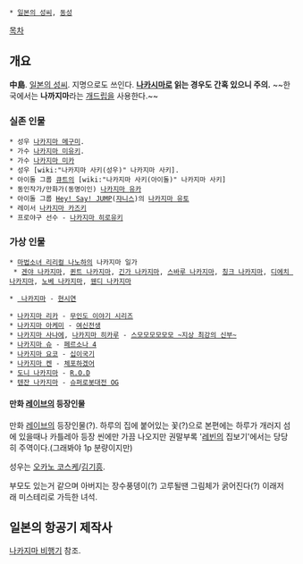  * [[일본의 성씨]], [[동성]]

[[목차]]

== 개요 ==
'''中島'''. [[일본의 성씨]]. 지명으로도 쓰인다. '''[[나카시마]]로 읽는 경우도 간혹 있으니 주의.'''
~~한국에서는 '''나까지마'''라는 [[개드립]]을 사용한다.~~

=== 실존 인물 ===
 * 성우 [[나카지마 메구미]].
 * 가수 [[나카지마 미유키]].
 * 가수 [[나카지마 미카]]
 * 성우 [wiki:"나카지마 사키(성우)" 나카지마 사키].
 * 아이돌 그룹 [[큐트]]의 [wiki:"나카지마 사키(아이돌)" 나카지마 사키]
 * 동인작가/만화가(동명이인) [[나카지마 유카]]
 * 아이돌 그룹 [[Hey! Say! JUMP]]([[쟈니스]])의 [[나카지마 유토]]
 * 레이서 [[나카지마 카즈키]]
 * 프로야구 선수 - [[나카지마 히로유키]]

=== 가상 인물 ===
 * [[마법소녀 리리컬 나노하]]의 나카지마 일가
  * [[겐야 나카지마]], [[퀸트 나카지마]], [[긴가 나카지마]], [[스바루 나카지마]], [[칭크 나카지마]], [[디에치 나카지마]], [[노베 나카지마]], [[웬디 나카지마]]

 * [[나카지마(현시연)| 나카지마]] - [[현시연]]

 * [[나카지마 리카]] - [[무인도 이야기 시리즈]]
 * [[나카지마 아케미]] - [[여신전생]]
 * [[나카지마 사나에]], [[나카지마 히카루]] - [[스모모모모모모 ~지상 최강의 신부~]]
 * [[나카지마 슈]] - [[페르소나 4]]
 * [[나카지마 요코]] - [[십이국기]]
 * [[나카지마 켄]] - [[체포하겠어]]
 * [[도니 나카지마]] - [[R.O.D]]
 * [[텐잔 나카지마]] - [[슈퍼로봇대전 OG]]

==== 만화 [[레이브]]의 등장인물 ====
만화 [[레이브]]의 등장인물(?). 하루의 집에 붙어있는 꽃(?)으로 본편에는 하루가 개러지 섬에 있을때나 카틀레아 등장 씬에만 가끔 나오지만 권말부록 '[[레빈]]의 집보기'에서는 당당히 주역이다.(그래봐야 1p 분량이지만) 

성우는 [[오카노 코스케]]/[[김기흥]].

부모도 있는거 같으며 아버지는 장수풍뎅이(?) 고루될땐 그림체가 굵어진다(?) 이래저래 미스테리로 가득한 녀석.


== 일본의 항공기 제작사 ==
[[나카지마 비행기]] 참조.
